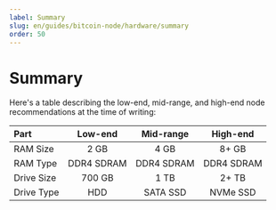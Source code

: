 ```yaml
---
label: Summary
slug: en/guides/bitcoin-node/hardware/summary
order: 50
---
```


# Summary

Here's a table describing the low-end, mid-range, and high-end node recommendations at the time of writing:

| Part       | Low-end    | Mid-range  | High-end   |
| :--------- | :--------: | :--------: | :--------: |
| RAM Size   | 2 GB       | 4 GB       | 8+ GB      |
| RAM Type   | DDR4 SDRAM | DDR4 SDRAM | DDR4 SDRAM |
| Drive Size | 700 GB     | 1 TB       | 2+ TB      |
| Drive Type | HDD        | SATA SSD   | NVMe SSD   |

